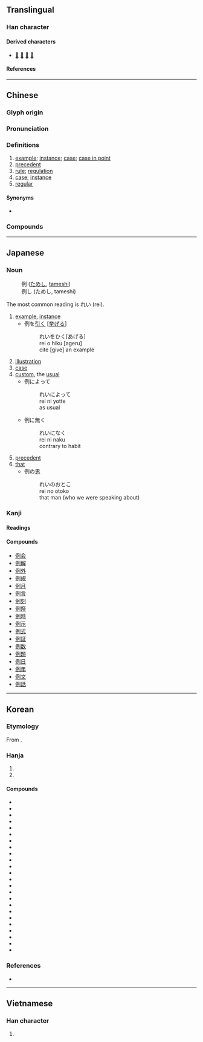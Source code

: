 {{character info}}
==Translingual==

===Han character===
{{Han char|rn=9|rad=人|as=06|sn=8|four=22200|canj=OMNN|ids=⿰亻列}}

====Derived characters====
* [[𠅜]] [[𣈙]] [[𡂲]] [[𥵘]]

====References====
{{Han ref|kx=0101.240|dkj=00587|dj=0215.050|hdz=10146.080|uh=4F8B}}

----

==Chinese==
{{zh-forms}}

===Glyph origin===
{{Han etym}}

===Pronunciation===
{{zh-pron
|m=lì
|m-s=ni4
|c=lai6
|c-t=lai5
|g=li5
|h=pfs=li;gd=li4
|j=li3
|md=liê
|mn=xm,qz,tw:lē/zz:lī
|mn-t=li7
|w=3li
|x=li4
|mc=y
|oc=y
|ma=
|cat=n,a
}}

===Definitions===
{{zh-hanzi}}

# [[example]]; [[instance]]; [[case]]; [[case in point]]
# [[precedent]]
# [[rule]]; [[regulation]]
# [[case]]; [[instance]]
# [[regular]]

====Synonyms====
* {{sense|example}}
{{zh-syn-saurus|例子}}

===Compounds===
{{zh-der|一例|下不為例|不成比例|例假|往例|年例|常例|例外|例如|常例錢|前例|事例|刊例|例行公事|例會|先例|則例|分例|恆例|姓名條例|慣例|惡例|例子|循例|例行|後不為例|律例|定例|俗例|例言|例假日|公例|實例|家例|古例|向例|契文舉例|例貢|例句|圖例|國際慣例|品例|例證|史無前例|反比例|例規|例監|判例|凡例|例題|按分比例|有例可援|破例|成例|比例尺|按例|案例|文例|病例|條例|格於成例|禁例|示例|法例|易例|正比例|打破慣例|發凡舉例|戰例|特例|照例話|攀例|沿例|照例|比例|援例|開先例|諸如此例|老例|罰例|舉例發凡|開例|釋例|變例|舉例|範例|通例|體例|違例|金石例|義例|配分比例|譜例|舊例|例年}}

{{zh-cat|Elementary}}

----

==Japanese==
{{rfc|ja}}

===Noun===
{{ja-noun|れい}}

: 例 ([[ためし]], [[tameshi]])
: 例し (ためし, tameshi)

The most common reading is れい (rei).

# [[example]], [[instance]]
#* 例を[[引く]] <nowiki>[</nowiki>[[挙げる]]<nowiki>]</nowiki>
#*: れいをひく[あげる]
#*: rei o hiku [ageru]
#*: cite [give] an example
# [[illustration]]
# [[case]]
# [[custom]], the [[usual]]
#* 例によって
#*: れいによって
#*: rei ni yotte
#*: as usual
#* 例に無く
#*: れいになく
#*: rei ni naku
#*: contrary to habit
# [[precedent]]
# [[that]]
#* 例の[[男]]
#*: れいのおとこ
#*: rei no otoko
#*: that man (who we were speaking about)

===Kanji===
{{ja-kanji|grade=4|rs=人06}}

====Readings====
{{ja-readings
|goon=れ
|kanon=れい
|on=れつ
|kun=たと-える, たぐい-, ためし-
}}

====Compounds====
* [[例会]]
* [[例解]]
* [[例外]]
* [[例規]]
* [[例月]]
* [[例言]]
* [[例刻]]
* [[例祭]]
* [[例時]]
* [[例示]]
* [[例式]]
* [[例証]]
* [[例数]]
* [[例題]]
* [[例日]]
* [[例年]]
* [[例文]]
* [[例話]]

----

==Korean==

===Etymology===
From {{der|ko|ltc|-}} {{ltc-l|例}}. {{hanja-hunmong|례〯|lyey|書式#상35A}}

===Hanja===
{{ko-hanja-search}}
{{ko-hanja|[[법식]]([[法式]])|례||예}}

# {{hanja form of|[[례]]/[[예]]|[[example]]}}
# {{hanja form of|[[례]]/[[예]]|[[rule]]; [[formalities]]; [[process]]}}

====Compounds====
{{der-top3|Compounds}}
* {{ko-l|전례|前例}}
* {{ko-l|선례|先例}}
* {{ko-l|관례|慣例}}
* {{ko-l|차례|次例}}
* {{ko-l|사례|事例}}
* {{ko-l|유례|類例}}
* {{ko-l|조례|條例}}
* {{ko-l|예외|例外}}
* {{ko-l|예년|例年}}
* {{ko-l|비례|比例}}
* {{ko-l|연례|年例}}
* {{ko-l|예규|例規}}
* {{ko-l|범례|凡例}}
* {{ko-l|판례|判例}}
* {{ko-l|예시|例示}}
* {{ko-l|실례|實例}}
* {{ko-l|특례|特例}}
* {{ko-l|예문|例文}}
* {{ko-l|예제|例題}}
* {{ko-l|범례|範例}}
* {{ko-l|용례|用例}}
* {{ko-l|이례|異例}}
* {{ko-l|예화|例話}}
* {{ko-l|일례|一例}}
{{der-bottom}}

===References===
* {{R:hanjadoc|271}}

----

==Vietnamese==

===Han character===
{{vi-readings|reading=lệ|rs=人06}}

# {{rfdef|vi|sort=人06}}